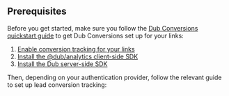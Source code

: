 
## Prerequisites

Before you get started, make sure you follow the [Dub Conversions quickstart guide](/conversions/quickstart) to get Dub Conversions set up for your links:

1. [Enable conversion tracking for your links](/conversions/quickstart#step-1-enable-conversion-tracking-for-your-links)
2. [Install the @dub/analytics client-side SDK](/sdks/client-side/introduction)
3. [Install the Dub server-side SDK](/conversions/quickstart#step-3-install-the-dub-server-side-sdk)

Then, depending on your authentication provider, follow the relevant guide to set up lead conversion tracking:

<AuthProviders />
